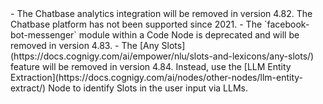 
<Warning>
  - The Chatbase analytics integration will be removed in version 4.82. The Chatbase platform has not been supported since 2021.
  - The `facebook-bot-messenger` module within a Code Node is deprecated and will be removed in version 4.83.
  - The [Any Slots](https://docs.cognigy.com/ai/empower/nlu/slots-and-lexicons/any-slots/) feature will be removed in version 4.84. Instead, use the [LLM Entity Extraction](https://docs.cognigy.com/ai/nodes/other-nodes/llm-entity-extract/) Node to identify Slots in the user input via LLMs.
</Warning>